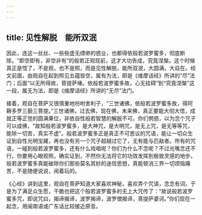 ```yaml
---
---
---
```

title: 见性解脱　能所双泯
---




因此，连这一丝丝、一些些虚无缥缈的惑业，也都得依般若波罗蜜多，彻底断除。“即空即有，非空非有”的般若正观现前，这才大功告成，究竟涅槃。这个时候真正是悟了，不是观，也不是照，而是见性解脱，能所双泯，大圆满，大自在。经文前面，由观自在起到照见五蕴皆空，属有为法，即是《维摩诘经》所讲的“尽”法门；后面“以无所得故，菩提萨埵。依般若波罗蜜多故，心无挂碍”到“究竟涅槃”这一段，属无为法，即是《维摩诘经》所讲的“无尽”法门。

接着，观自在菩萨又很慎重地吩咐舍利子，“三世诸佛，依般若波罗蜜多故，得阿耨多罗三藐三菩提。”三世诸佛，过去佛，现在佛，未来佛，真正要能大彻大悟，成就正等正觉的圆满果位，非依自性般若智慧的解脱不可。你们惘惑，以为念个咒子可以成佛，“故知般若波罗蜜多，是大神咒，是大明咒，是无上咒，是无等等咒，能除一切苦，真实不虚”。般若波罗蜜多正是真正不可思议的咒语，能让一切众生证到自性光明宝藏，再也没有另一个咒子超越过它了，无有能与匹敌者。所有的咒语，一碰到般若波罗蜜多，还有什么戏唱呢？你们为什么不念呢？不过光嘴念还不行，你要用心眼观照，确实证到，不然你无法将它的功效发挥到极致灵感的地步。般若波罗蜜多真能破除你们那些莫名其妙的迷信思想，真能顿消三界一切烦恼痛苦，不是随便说说，闹着玩的。

《心经》讲到这里，观自在菩萨知道大家喜欢神秘，喜欢弄个咒语，念念有词，于是为了满足众生愿，干脆也把这个般若波罗蜜多的无上大咒传了：“故说般若波罗蜜多咒，即说咒曰，揭谛揭谛，波罗揭谛，波罗僧揭谛，菩提萨婆诃。”你们现在一起念，用闽南语或广东话比较接近原音。